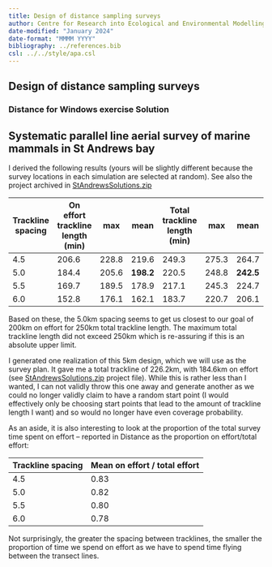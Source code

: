 ```yaml
---
title: Design of distance sampling surveys
author: Centre for Research into Ecological and Environmental Modelling <br> **University of St Andrews**
date-modified: "January 2024"
date-format: "MMMM YYYY"
bibliography: ../references.bib
csl: ../../style/apa.csl
---
```


:::{.callout-warning collapse=false appearance='default' icon=true}
# Design of distance sampling surveys
### Distance for Windows exercise Solution
:::

## Systematic parallel line aerial survey of marine mammals in St Andrews bay

I derived the following results (yours will be slightly different because the survey locations in each simulation are selected at random). See also the project archived in [StAndrewsSolutions.zip](StAndrewsSolutions.zip)

| Trackline spacing | On effort trackline length (min) |  max     |     mean      | Total trackline length (min) |  max     |   mean        |
|-------------------|----------------------------|-------|-----------|------------------------|-------|-----------|
| 4.5               | 206.6                      | 228.8 | 219.6     | 249.3                  | 275.3 | 264.7     |
| 5.0               | 184.4                      | 205.6 | **198.2** | 220.5                  | 248.8 | **242.5** |
| 5.5               | 169.7                      | 189.5 | 178.9     | 217.1                  | 245.3 | 224.7     |
| 6.0               | 152.8                      | 176.1 | 162.1     | 183.7                  | 220.7 | 206.1     |

Based on these, the 5.0km spacing seems to get us closest to our goal of 200km on effort for 250km total trackline length. The maximum total trackline length did not exceed 250km which is re-assuring if this is an absolute upper limit.

I generated one realization of this 5km design, which we will use as the survey plan. It gave me a total trackline of 226.2km, with 184.6km on effort (see [StAndrewsSolutions.zip](StAndrewsSolutions.zip) project file). While this is rather less than I wanted, I can not validly throw this one away and generate another as we could no longer validly claim to have a random start point (I would effectively only be choosing start points that lead to the amount of trackline length I want) and so would no longer have even coverage probability.

As an aside, it is also interesting to look at the proportion of the total survey time spent on effort – reported in Distance as the proportion on effort/total effort:

| Trackline spacing | Mean on effort / total effort |
|-------------------|-------------------------------|
| 4.5               | 0.83                          |
| 5.0               | 0.82                          |
| 5.5               | 0.80                          |
| 6.0               | 0.78                          |

Not surprisingly, the greater the spacing between tracklines, the smaller the proportion of time we spend on effort as we have to spend time flying between the transect lines.
